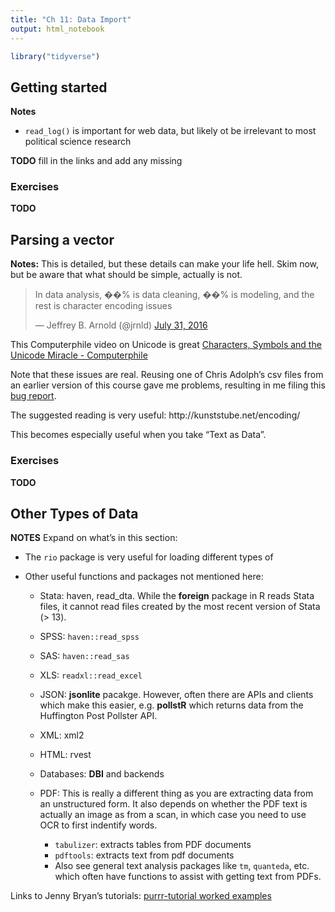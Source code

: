 ```yaml
---
title: "Ch 11: Data Import"
output: html_notebook
---
```


```r
library("tidyverse")
```

## Getting started

**Notes**

- `read_log()` is important for web data, but likely ot be  irrelevant to most political science research

    
**TODO** fill in the links and add any missing 
    
### Exercises

**TODO**
  
## Parsing a vector

**Notes:** This is detailed, but these details can make your life hell. Skim now, but be aware that what should be simple, actually is not.

<blockquote class="twitter-tweet" data-lang="en"><p lang="en" dir="ltr">In data analysis, ��% is data cleaning, ��% is modeling, and the rest is character encoding issues</p>&mdash; Jeffrey B. Arnold (@jrnld) <a href="https://twitter.com/jrnld/status/759608460677832706">July 31, 2016</a></blockquote>
<script async src="//platform.twitter.com/widgets.js" charset="utf-8"></script>

This Computerphile video on Unicode is great [Characters, Symbols and the Unicode Miracle - Computerphile](https://www.youtube.com/watch?v=MijmeoH9LT4)

Note that these issues are real. Reusing one of Chris Adolph's csv files from an earlier version of this course gave me problems, resulting in me filing this [bug report](https://github.com/tidyverse/readr/issues/111).

The suggested reading is very useful: http://kunststube.net/encoding/

This becomes especially useful when you take "Text as Data".

### Exercises 

**TODO**

## Other Types of Data

**NOTES** Expand on what's in this section:

- The `rio` package is very useful for loading different types of 
- Other useful functions and packages not mentioned here:

  - Stata: haven, read_dta. While the **foreign** package in R reads Stata files, it cannot read files created by the most recent version of Stata (> 13).
  - SPSS: `haven::read_spss`
  - SAS: `haven::read_sas`
  - XLS: `readxl::read_excel`
  - JSON: **jsonlite** pacakge. However, often there are APIs and clients which make this easier, e.g. **pollstR** which returns data from the Huffington Post Pollster API.
  - XML: xml2
  - HTML: rvest
  - Databases: **DBI** and backends
  - PDF: This is really a different thing as you are extracting data from an unstructured form. It also depends on whether the PDF text is actually an image as from a scan, in which case you need to use OCR to first indentify words.
  
    - `tabulizer`: extracts tables from PDF documents
    - `pdftools`: extracts text from pdf documents
    - Also see general text analysis packages like `tm`, `quanteda`, etc. which often have functions to assist with getting text from PDFs.

Links to Jenny Bryan's tutorials: [purrr-tutorial worked examples](https://jennybc.github.io/purrr-tutorial/index.html)


